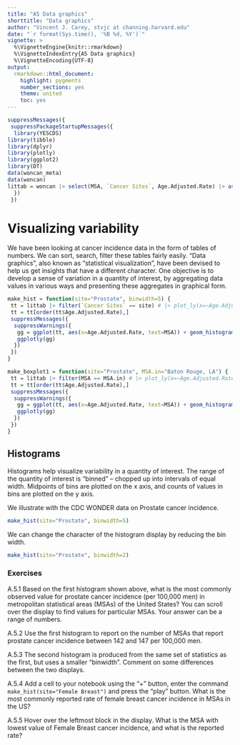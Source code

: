 ```yaml
---
title: "A5 Data graphics"
shorttitle: "Data graphics"
author: "Vincent J. Carey, stvjc at channing.harvard.edu"
date: "`r format(Sys.time(), '%B %d, %Y')`"
vignette: >
  %\VignetteEngine{knitr::rmarkdown}
  %\VignetteIndexEntry{A5 Data graphics}
  %\VignetteEncoding{UTF-8}
output:
  rmarkdown::html_document:
    highlight: pygments
    number_sections: yes
    theme: united
    toc: yes
---
```


```r
suppressMessages({
 suppressPackageStartupMessages({
  library(YESCDS)
library(tibble)
library(dplyr)
library(plotly)
library(ggplot2)
library(DT)
data(woncan_meta)
data(woncan)
littab = woncan |> select(MSA, `Cancer Sites`, Age.Adjusted.Rate) |> as.data.frame()
  })
 })
```

# Visualizing variability

We have been looking at cancer incidence data in the form of tables of numbers.
We can sort, search, filter these tables fairly easily.  "Data graphics", also
known as "statistical visualization", have been devised to help us get
insights that have a different character.  One objective is to develop a
sense of variation in a quantity of interest, by aggregating data values in
various ways and presenting these aggregates in graphical form.

```r
make_hist = function(site="Prostate", binwidth=5) {
 tt = littab |> filter(`Cancer Sites` == site) # |> plot_ly(x=~Age.Adjusted.Rate)
 tt = tt[order(tt$Age.Adjusted.Rate),]
 suppressMessages({
  suppressWarnings({
   gg = ggplot(tt, aes(x=Age.Adjusted.Rate, text=MSA)) + geom_histogram(binwidth=binwidth) + ggtitle(paste("CDC WONDER incidence for ", site, sep=""))
   ggplotly(gg)
  })
 })
}

make_boxplot1 = function(site="Prostate", MSA.in="Baton Rouge, LA") {
 tt = littab |> filter(MSA == MSA.in) # |> plot_ly(x=~Age.Adjusted.Rate)
 tt = tt[order(tt$Age.Adjusted.Rate),]
 suppressMessages({
  suppressWarnings({
   gg = ggplot(tt, aes(x=Age.Adjusted.Rate, text=MSA)) + geom_histogram(binwidth=binwidth) + ggtitle(paste("CDC WONDER incidence for ", site, sep=""))
   ggplotly(gg)
  })
 })
}
```

## Histograms
 
Histograms help visualize variability in a quantity of interest.  The range of the quantity
of interest is "binned" -- chopped up into intervals of equal width.  Midpoints of
bins are plotted on the x axis, and counts of values in bins are plotted on the y axis.

We illustrate with the CDC WONDER data on Prostate cancer incidence.

```r
make_hist(site="Prostate", binwidth=5)
```

We can change the character of the histogram display by reducing the bin width.


```r
make_hist(site="Prostate", binwidth=2)
```

### Exercises

A.5.1 Based on the first histogram shown above, what is the most commonly
observed value for prostate cancer incidence (per 100,000 men) in metropolitan
statistical areas (MSAs) of the United States?  You can scroll over the display
to find values for particular MSAs.  Your answer can be a range of numbers.

A.5.2 Use the first histogram to report on the number of MSAs that report
prostate cancer incidence between 142 and 147 per 100,000 men.

A.5.3 The second histogram is produced from the same set of statistics as the
first, but uses a smaller "binwidth".  Comment on some differences between
the two displays.

A.5.4 Add a cell to your notebook using the "+" button, enter the command
`make_hist(site="Female Breast")` and press the "play" button.  What
is the most commonly reported rate of female breast cancer incidence in
MSAs in the US?

A.5.5 Hover over the leftmost block in the display.  What is the MSA with
lowest value of Female Breast cancer incidence, and what is the reported rate?
